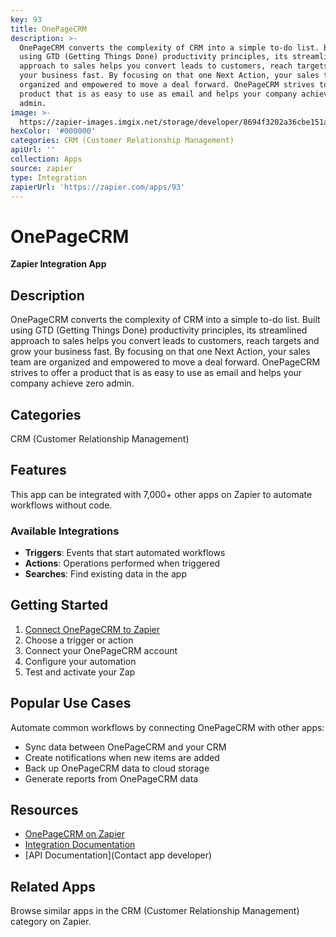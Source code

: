 ```yaml
---
key: 93
title: OnePageCRM
description: >-
  OnePageCRM converts the complexity of CRM into a simple to-do list. Built
  using GTD (Getting Things Done) productivity principles, its streamlined
  approach to sales helps you convert leads to customers, reach targets and grow
  your business fast. By focusing on that one Next Action, your sales team are
  organized and empowered to move a deal forward. OnePageCRM strives to offer a
  product that is as easy to use as email and helps your company achieve zero
  admin.
image: >-
  https://zapier-images.imgix.net/storage/developer/8694f3202a36cbe151a43c0c253a9641.png?auto=format%2Ccompress&ixlib=python-3.0.0&q=50
hexColor: '#000000'
categories: CRM (Customer Relationship Management)
apiUrl: ''
collection: Apps
source: zapier
type: Integration
zapierUrl: 'https://zapier.com/apps/93'
---
```

# OnePageCRM

**Zapier Integration App**

## Description

OnePageCRM converts the complexity of CRM into a simple to-do list. Built using GTD (Getting Things Done) productivity principles, its streamlined approach to sales helps you convert leads to customers, reach targets and grow your business fast. By focusing on that one Next Action, your sales team are organized and empowered to move a deal forward. OnePageCRM strives to offer a product that is as easy to use as email and helps your company achieve zero admin.

## Categories

CRM (Customer Relationship Management)

## Features

This app can be integrated with 7,000+ other apps on Zapier to automate workflows without code.

### Available Integrations

- **Triggers**: Events that start automated workflows
- **Actions**: Operations performed when triggered
- **Searches**: Find existing data in the app

## Getting Started

1. [Connect OnePageCRM to Zapier](https://zapier.com/apps/93)
2. Choose a trigger or action
3. Connect your OnePageCRM account
4. Configure your automation
5. Test and activate your Zap

## Popular Use Cases

Automate common workflows by connecting OnePageCRM with other apps:

- Sync data between OnePageCRM and your CRM
- Create notifications when new items are added
- Back up OnePageCRM data to cloud storage
- Generate reports from OnePageCRM data

## Resources

- [OnePageCRM on Zapier](https://zapier.com/apps/93)
- [Integration Documentation](https://zapier.com/apps/93/integrations)
- [API Documentation](Contact app developer)

## Related Apps

Browse similar apps in the CRM (Customer Relationship Management) category on Zapier.
